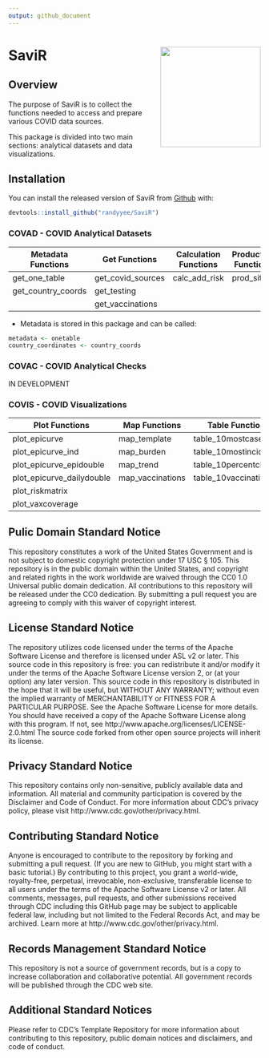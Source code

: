 ```yaml
---
output: github_document
---
```


<!-- README.md is generated from README.Rmd. Please edit that file -->
# SaviR <img src='logo/hex-SaviR.png' align = "right" height="200" />
<!-- badges: start -->
<!-- badges: end -->
## Overview
The purpose of SaviR is to collect the functions needed to access and prepare various COVID data sources.

This package is divided into two main sections: analytical datasets and data visualizations.

## Installation

You can install the released version of SaviR from [Github](https://github.com/randyyee/SaviR) with:

``` r
devtools::install_github("randyyee/SaviR")
```

### COVAD - COVID Analytical Datasets

| Metadata Functions | Get Functions      | Calculation Functions | Production Functions |
|--------------------|--------------------|-----------------------|----------------------|
| get_one_table      | get_covid_sources  | calc_add_risk         | prod_sitrep          |
| get_country_coords | get_testing        |                       |                      |
|                    | get_vaccinations   |                       |                      |

* Metadata is stored in this package and can be called:

```r
metadata <- onetable  
country_coordinates <- country_coords  
```

### COVAC - COVID Analytical Checks

IN DEVELOPMENT  

### COVIS - COVID Visualizations

| Plot Functions            | Map Functions    | Table Functions       |
|---------------------------|------------------|-----------------------|
| plot_epicurve             | map_template     | table_10mostcases     |
| plot_epicurve_ind         | map_burden       | table_10mostincidence |
| plot_epicurve_epidouble   | map_trend        | table_10percentchange |
| plot_epicurve_dailydouble | map_vaccinations | table_10vaccinations  |
| plot_riskmatrix           |                  |                       |
| plot_vaxcoverage          |                  |                       |

## Pulic Domain Standard Notice
This repository constitutes a work of the United States Government and is not subject to domestic copyright protection under 17 USC § 105. This repository is in the public domain within the United States, and copyright and related rights in the work worldwide are waived through the CC0 1.0 Universal public domain dedication. All contributions to this repository will be released under the CC0 dedication. By submitting a pull request you are agreeing to comply with this waiver of copyright interest.

## License Standard Notice
The repository utilizes code licensed under the terms of the Apache Software License and therefore is licensed under ASL v2 or later. This source code in this repository is free: you can redistribute it and/or modify it under the terms of the Apache Software License version 2, or (at your option) any later version. This source code in this repository is distributed in the hope that it will be useful, but WITHOUT ANY WARRANTY; without even the implied warranty of MERCHANTABILITY or FITNESS FOR A PARTICULAR PURPOSE. See the Apache Software License for more details. You should have received a copy of the Apache Software License along with this program. If not, see http://www.apache.org/licenses/LICENSE-2.0.html The source code forked from other open source projects will inherit its license.

## Privacy Standard Notice
This repository contains only non-sensitive, publicly available data and information. All material and community participation is covered by the Disclaimer and Code of Conduct. For more information about CDC's privacy policy, please visit http://www.cdc.gov/other/privacy.html.

## Contributing Standard Notice
Anyone is encouraged to contribute to the repository by forking and submitting a pull request. (If you are new to GitHub, you might start with a basic tutorial.) By contributing to this project, you grant a world-wide, royalty-free, perpetual, irrevocable, non-exclusive, transferable license to all users under the terms of the Apache Software License v2 or later. All comments, messages, pull requests, and other submissions received through CDC including this GitHub page may be subject to applicable federal law, including but not limited to the Federal Records Act, and may be archived. Learn more at http://www.cdc.gov/other/privacy.html.

## Records Management Standard Notice
This repository is not a source of government records, but is a copy to increase collaboration and collaborative potential. All government records will be published through the CDC web site.

## Additional Standard Notices
Please refer to CDC's Template Repository for more information about contributing to this repository, public domain notices and disclaimers, and code of conduct.

